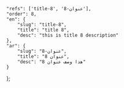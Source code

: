 ---
---
    "refs": ['title-8', 'عنوان-8'],
	"order": 8,
	"en": {
		"slug": "title-8",
        "title": "title 8",
		"desc": "this is title 8 description"
	},
	"ar": {
		"slug": "عنوان-8",
        "title": "عنوان 8",
		"desc": "هذا وصف عنوان 8"
	}
};